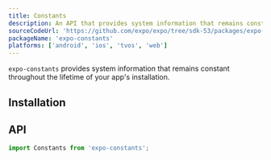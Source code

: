 ```yaml
---
title: Constants
description: An API that provides system information that remains constant throughout the lifetime of your app's installation.
sourceCodeUrl: 'https://github.com/expo/expo/tree/sdk-53/packages/expo-constants'
packageName: 'expo-constants'
platforms: ['android', 'ios', 'tvos', 'web']
---
```



`expo-constants` provides system information that remains constant throughout the lifetime of your app's installation.

## Installation

<APIInstallSection />

## API

```js
import Constants from 'expo-constants';
```

<APISection packageName="expo-constants" apiName="Constants" />
